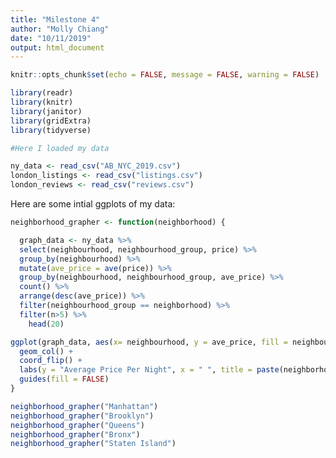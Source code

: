 ```yaml
---
title: "Milestone 4"
author: "Molly Chiang"
date: "10/11/2019"
output: html_document
---
```


```r
knitr::opts_chunk$set(echo = FALSE, message = FALSE, warning = FALSE)

library(readr)
library(knitr)
library(janitor)
library(gridExtra)
library(tidyverse)

```


```r

#Here I loaded my data

ny_data <- read_csv("AB_NYC_2019.csv")
london_listings <- read_csv("listings.csv")
london_reviews <- read_csv("reviews.csv")

```

Here are some intial ggplots of my data:
```r
neighborhood_grapher <- function(neighborhood) {

  graph_data <- ny_data %>% 
  select(neighbourhood, neighbourhood_group, price) %>%
  group_by(neighbourhood) %>%
  mutate(ave_price = ave(price)) %>%
  group_by(neighbourhood, neighbourhood_group, ave_price) %>%
  count() %>%
  arrange(desc(ave_price)) %>%
  filter(neighbourhood_group == neighborhood) %>%
  filter(n>5) %>% 
    head(20)

ggplot(graph_data, aes(x= neighbourhood, y = ave_price, fill = neighbourhood_group)) +
  geom_col() +
  coord_flip() +
  labs(y = "Average Price Per Night", x = " ", title = paste(neighborhood, "Airbnb Prices", sep = " ")) +
  guides(fill = FALSE)
}

neighborhood_grapher("Manhattan")
neighborhood_grapher("Brooklyn")
neighborhood_grapher("Queens")
neighborhood_grapher("Bronx")
neighborhood_grapher("Staten Island")

```



